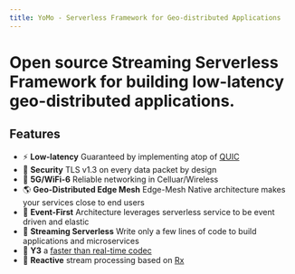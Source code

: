 ```yaml
---
title: YoMo - Serverless Framework for Geo-distributed Applications
---
```



# Open source Streaming Serverless Framework for building low-latency geo-distributed applications.

## Features

- ⚡️ **Low-latency** Guaranteed by implementing atop of
  [QUIC](https://datatracker.ietf.org/wg/quic/documents/)
- 🔐 **Security** TLS v1.3 on every data packet by design
- 📱 **5G/WiFi-6** Reliable networking in Celluar/Wireless
- 🌎 **Geo-Distributed Edge Mesh** Edge-Mesh Native architecture makes your services close to end users
- 📸 **Event-First** Architecture leverages serverless service to be event driven and elastic
- 🦖 **Streaming Serverless** Write only a few lines of code to build applications and microservices
- 🚀 **Y3** a [faster than real-time codec](https://github.com/yomorun/y3-codec-golang)
- 📨 **Reactive** stream processing based on [Rx](http://reactivex.io/documentation/operators.html)